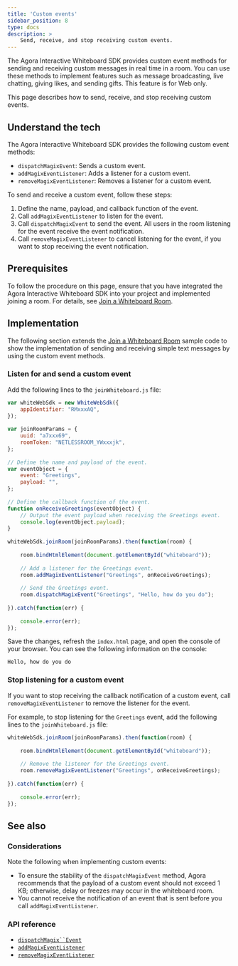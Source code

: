 ```yaml
---
title: 'Custom events'
sidebar_position: 8
type: docs
description: >
    Send, receive, and stop receiving custom events.
---
```


The Agora Interactive Whiteboard SDK provides custom event methods for sending and receiving custom messages in real time in a room. You can use these methods to implement features such as message broadcasting, live chatting, giving likes, and sending gifts.
<PlatformWrapper notAllowed="web">
This feature is for Web only.
</PlatformWrapper>
<PlatformWrapper platform="web">

This page describes how to send, receive, and stop receiving custom events.

## Understand the tech

The Agora Interactive Whiteboard SDK provides the following custom event methods:

- `dispatchMagixEvent`: Sends a custom event.
- `addMagixEventListener`: Adds a listener for a custom event.
- `removeMagixEventListener`: Removes a listener for a custom event.

To send and receive a custom event, follow these steps:

1. Define the name, payload, and callback function of the event.
2. Call `addMagixEventListener` to listen for the event.
3. Call `dispatchMagixEvent` to send the event. All users in the room listening for the event receive the event notification.
4. Call `removeMagixEventListener` to cancel listening for the event, if you want to stop receiving the event notification.

## Prerequisites

To follow the procedure on this page, ensure that you have integrated the Agora Interactive Whiteboard SDK into your project and implemented joining a room. For details, see [Join a Whiteboard Room](../get-started/get-started-sdk).

## Implementation

The following section extends the [Join a Whiteboard Room](../get-started/get-started-sdk) sample code to show the implementation of sending and receiving simple text messages by using the custom event methods.

### Listen for and send a custom event

Add the following lines to the `joinWhiteboard.js` file:

```javascript
var whiteWebSdk = new WhiteWebSdk({
    appIdentifier: "RMxxxAQ",
});
  
var joinRoomParams = {
    uuid: "a7xxx69",
    roomToken: "NETLESSROOM_YWxxxjk",
};
  
// Define the name and payload of the event.
var eventObject = {
    event: "Greetings",
    payload: "",
};
  
// Define the callback function of the event.
function onReceiveGreetings(eventObject) {
    // Output the event payload when receiving the Greetings event.
    console.log(eventObject.payload);
}
  
whiteWebSdk.joinRoom(joinRoomParams).then(function(room) {
  
    room.bindHtmlElement(document.getElementById("whiteboard"));
  
    // Add a listener for the Greetings event.
    room.addMagixEventListener("Greetings", onReceiveGreetings);
  
    // Send the Greetings event.
    room.dispatchMagixEvent("Greetings", "Hello, how do you do");
  
}).catch(function(err) {
  
    console.error(err);
});
```

Save the changes, refresh the `index.html` page, and open the console of your browser. You can see the following information on the console:

```
Hello, how do you do
```

### Stop listening for a custom event

If you want to stop receiving the callback notification of a custom event, call `removeMagixEventListener` to remove the listener for the event.

For example, to stop listening for the `Greetings` event, add the following lines to the `joinWhiteboard.js` file:

```javascript
whiteWebSdk.joinRoom(joinRoomParams).then(function(room) {
  
    room.bindHtmlElement(document.getElementById("whiteboard"));
  
    // Remove the listener for the Greetings event.
    room.removeMagixEventListener("Greetings", onReceiveGreetings);
  
}).catch(function(err) {
  
    console.error(err);
});
```

## See also

### Considerations

Note the following when implementing custom events:

- To ensure the stability of the `dispatchMagixEvent` method, Agora recommends that the payload of a custom event should not exceed 1 KB; otherwise, delay or freezes may occur in the whiteboard room.
- You cannot receive the notification of an event that is sent before you call `addMagixEventListener`.

### API reference

- [`dispatchMagix``Event`](../reference/whiteboard-api/room-managementl#dispatchmagixevent)
- [`addMagixEventListener`](../reference/whiteboard-api/room-managementl#addmagixeventlistener)
- [`removeMagixEventListener`](../reference/whiteboard-api/room-managementl#removemagixeventlistener)

</PlatformWrapper>